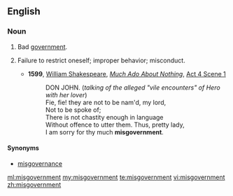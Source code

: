 ==English==

===Noun===
{{en-noun|-}}

# Bad [[government]].
# {{context|archaic}} Failure to restrict oneself; improper behavior; misconduct.
#* '''1599''', [[w:William Shakespeare|William Shakespeare]], ''[[w:Much Ado About Nothing|Much Ado About Nothing]]'', [[s:Much Ado About Nothing (Shakespeare)|Act 4 Scene 1]]
#*:DON JOHN. (''talking of the alleged "vile encounters" of Hero with her lover'')
#*:Fie, fie! they are not to be nam'd, my lord,
#*:Not to be spoke of;
#*:There is not chastity enough in language
#*:Without offence to utter them. Thus, pretty lady,
#*:I am sorry for thy much '''misgovernment'''.
====Synonyms====
*[[misgovernance]]

[[ml:misgovernment]]
[[my:misgovernment]]
[[te:misgovernment]]
[[vi:misgovernment]]
[[zh:misgovernment]]